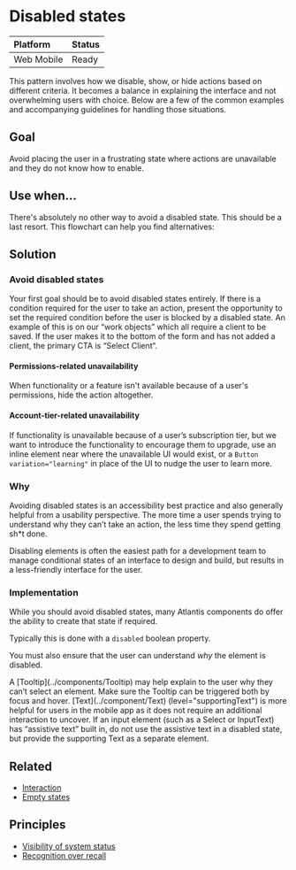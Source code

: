 
<Meta title="Patterns/Disabled states" />

# Disabled states

| **Platform**                                                     | **Status**                                     |
| :--------------------------------------------------------------- | :--------------------------------------------- |
| <InlineLabel>Web</InlineLabel> <InlineLabel>Mobile</InlineLabel> | <InlineLabel color="green">Ready</InlineLabel> |

This pattern involves how we disable, show, or hide actions based on different
criteria. It becomes a balance in explaining the interface and not overwhelming
users with choice. Below are a few of the common examples and accompanying
guidelines for handling those situations.

## Goal

Avoid placing the user in a frustrating state where actions are unavailable and
they do not know how to enable.

## Use when…

There's absolutely no other way to avoid a disabled state. This should be a last
resort. This flowchart can help you find alternatives:

<Figma url="https://www.figma.com/design/HXWXusJPZLmaJNGlKEpiyhXW/Product%2FBase?m=auto&node-id=21011-642&t=SHOjoSApnGE6QQeB-1" />

## Solution

### Avoid disabled states

Your first goal should be to avoid disabled states entirely. If there is a
condition required for the user to take an action, present the opportunity to
set the required condition before the user is blocked by a disabled state. An
example of this is on our “work objects” which all require a client to be saved.
If the user makes it to the bottom of the form and has not added a client, the
primary CTA is “Select Client“.

<Figma url="https://www.figma.com/design/HXWXusJPZLmaJNGlKEpiyhXW/Product%2FBase?m=auto&node-id=21013-643&t=SHOjoSApnGE6QQeB-1" />

#### Permissions-related unavailability

When functionality or a feature isn't available because of a user's permissions,
hide the action altogether.

#### Account-tier-related unavailability

If functionality is unavailable because of a user’s subscription tier, but we
want to introduce the functionality to encourage them to upgrade, use an inline
element near where the unavailable UI would exist, or a
`Button variation="learning"` in place of the UI to nudge the user to learn
more.

### Why

Avoiding disabled states is an accessibility best practice and also generally
helpful from a usability perspective. The more time a user spends trying to
understand why they can’t take an action, the less time they spend getting sh\*t
done.

Disabling elements is often the easiest path for a development team to manage
conditional states of an interface to design and build, but results in a
less-friendly interface for the user.

### Implementation

While you should avoid disabled states, many Atlantis components do offer the
ability to create that state if required.

Typically this is done with a `disabled` boolean property.

You must also ensure that the user can understand _why_ the element is disabled.

<Tabs>
  <Tab label="Web">
    A [Tooltip](../components/Tooltip) may help explain to the user why they
    can’t select an element. Make sure the Tooltip can be triggered both by
    focus and hover.
    <Figma url="https://www.figma.com/design/HXWXusJPZLmaJNGlKEpiyhXW/Product%2FBase?m=auto&node-id=21049-582&t=SHOjoSApnGE6QQeB-1" />
  </Tab>
  <Tab label="Mobile">
    [Text](../component/Text) (level="supportingText") is more helpful for users
    in the mobile app as it does not require an additional interaction to
    uncover. If an input element (such as a Select or InputText) has “assistive
    text” built in, do not use the assistive text in a disabled state, but
    provide the supporting Text as a separate element.
    <Figma url="https://www.figma.com/design/HXWXusJPZLmaJNGlKEpiyhXW/Product%2FBase?m=auto&node-id=21049-645&t=SHOjoSApnGE6QQeB-1" />
  </Tab>
</Tabs>

## Related

- [Interaction](../patterns/interaction)
- [Empty states](../patterns/empty-states)

## Principles

- [Visibility of system status](https://www.nngroup.com/articles/visibility-system-status/)
- [Recognition over recall](https://www.nngroup.com/articles/recognition-and-recall/)
